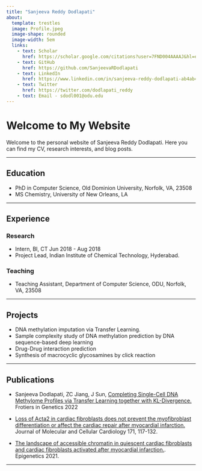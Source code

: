 ```yaml
---
title: "Sanjeeva Reddy Dodlapati"
about:
  template: trestles
  image: Profile.jpeg
  image-shape: rounded
  image-width: 5em
  links:
    - text: Scholar
      href: https://scholar.google.com/citations?user=7FND004AAAAJ&hl=en&authuser=1
    - text: GitHub
      href: https://github.com/SanjeevaRDodlapati
    - text: LinkedIn
      href: https://www.linkedin.com/in/sanjeeva-reddy-dodlapati-ab4ab490/
    - text: Twitter
      href: https://twitter.com/dodlapati_reddy
    - text: Email - sdodl001@odu.edu
---
```


# Welcome to My Website

Welcome to the personal website of Sanjeeva Reddy Dodlapati. Here you can find my CV, research interests, and blog posts.




------------------------------------------------------------------------

## Education

-   PhD in Computer Science, Old Dominion University, Norfolk, VA, 23508
-   MS Chemistry, University of New Orleans, LA

------------------------------------------------------------------------

## Experience

### Research

-   Intern, BI, CT Jun 2018 - Aug 2018
-   Project Lead, Indian Institute of Chemical Technology, Hyderabad.

### Teaching

-   Teaching Assistant, Department of Computer Science, ODU, Norfolk, VA, 23508

------------------------------------------------------------------------

## Projects

-   DNA methylation imputation via Transfer Learning.
-   Sample complexity study of DNA methylation prediction by DNA sequence-based deep learning
-   Drug-Drug interaction prediction
-   Synthesis of macrocyclic glycosamines by click reaction

------------------------------------------------------------------------

## Publications

-   Sanjeeva Dodlapati, ZC Jiang, J Sun, [Completing Single-Cell DNA Methylome Profiles via Transfer Learning together with KL-Divergence.](https://www.frontiersin.org/articles/10.3389/fgene.2022.910439/full) Frotiers in Genetics 2022

-   [Loss of Acta2 in cardiac fibroblasts does not prevent the myofibroblast differentiation or affect the cardiac repair after myocardial infarction.](https://doi.org/10.1016/j.yjmcc.2022.08.003) Journal of Molecular and Cellular Cardiology 171, 117-132.

-   [The landscape of accessible chromatin in quiescent cardiac fibroblasts and cardiac fibroblasts activated after myocardial infarction.](https://doi.org/10.1080/15592294.2021.1982158). Epigenetics 2021.

------------------------------------------------------------------------
